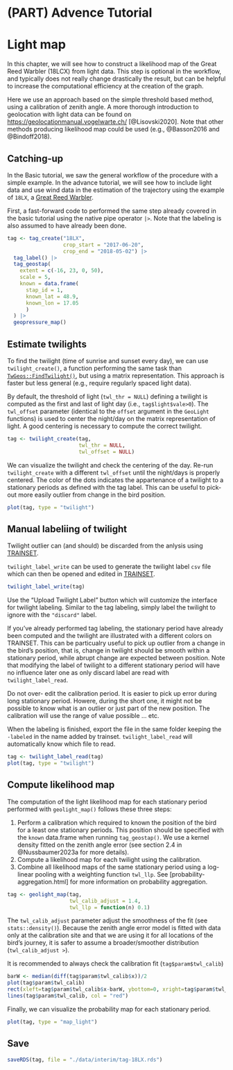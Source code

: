 
# (PART) Advence Tutorial {-} 

# Light map

In this chapter, we will see how to construct a likelihood map of the Great Reed Warbler (18LCX) from light data. This step is optional in the workflow, and typically does not really change drastically the result, but can be helpful to increase the computational efficiency at the creation of the graph. 

Here we use an approach based on the simple threshold based method, using a calibration of zenith angle. A more thorough introduction to geolocation with light data can be found on <https://geolocationmanual.vogelwarte.ch/> [@Lisovski2020]. Note that other methods producing likelihood map could be used (e.g., @Basson2016 and @Bindoff2018).

## Catching-up

In the Basic tutorial, we saw the general workflow of the procedure with a simple example. In the advance tutorial, we will see how to include light data and use wind data in the estimation of the trajectory using the example of `18LX`, a [Great Reed Warbler](https://ebird.org/species/grrwar1).

First, a fast-forward code to performed the same step already covered in the basic tutorial using the native pipe operator `|>`. Note that the labeling is also assumed to have already been done. 

```r
tag <- tag_create("18LX", 
                  crop_start = "2017-06-20", 
                  crop_end = "2018-05-02") |>
  tag_label() |>
  tag_geostap(
    extent = c(-16, 23, 0, 50),
    scale = 5,
    known = data.frame(
      stap_id = 1, 
      known_lat = 48.9,
      known_lon = 17.05
      )
  ) |>
  geopressure_map()
```

## Estimate twilights

To find the twilight (time of sunrise and sunset every day), we can use `twilight_create()`, a function performing the same task than [`TwGeos::FindTwilight()`](https://rdrr.io/github/slisovski/TwGeos/man/findTwilights.html), but using a matrix representation. This approach is faster but less general (e.g., require regularly spaced light data).

By default, the threshold of light (`twl_thr = NULL`) defining a twilight is computed as the first and last of light day (i.e., `tag$light$vale>0`). The `twl_offset` parameter (identical to the `offset` argument in the `GeoLight` functions) is used to center the night/day on the matrix representation of light. A good centering is necessary to compute the correct twilight.

```r
tag <- twilight_create(tag, 
                       twl_thr = NULL,
                       twl_offset = NULL)
```

We can visualize the twilight and check the centering of the day. Re-run `twilight_create` with a different `twl_offset` until the night/days is properly centered. The color of the dots indicates the appartenance of a twilight to a stationary periods as defined with the tag label. This can be useful to pick-out more easily outlier from change in the bird position.  

```r
plot(tag, type = "twilight")
```

## Manual labeliing of twilight

Twilight outlier can (and should) be discarded from the anlysis using [TRAINSET](https://trainset.raphaelnussbaumer.com/). 

`twilight_label_write` can be used to generate the twilight label `csv` file which can then be opened and edited in [TRAINSET](https://trainset.raphaelnussbaumer.com/).

```r
twilight_label_write(tag)
```

Use the "Upload Twilight Label" button which will customize the interface for twilight labeling. Similar to the tag labeling, simply label the twilight to ignore with the `"discard"` label.

If you've already performed tag labeling, the stationary period have already been computed and the twilight are illustrated with a different colors on TRAINSET. This can be particualry useful to pick up outlier from a change in the bird's position, that is, change in twilight should be smooth within a stationary period, while abrupt change are expected between position. 
Note that modifying the label of twilight to a different stationary period will have no influence later one as only discard label are read with `twilight_label_read`.

Do not over- edit the calibration period. It is easier to pick up error during long stationary period. Howere, during the short one, it might not be possible to know what is an outlier or just part of the new position. The calibration will use the range of value possible ... etc.

When the labeling is finished, export the file in the same folder keeping the `-labeled` in the name added by trainset. `twilight_label_read` will automatically know which file to read.

```r
tag <- twilight_label_read(tag)
plot(tag, type = "twilight")
```

## Compute likelihood map

The computation of the light likelihood map for each stationary period performed with `geolight_map()` follows these three steps:

1. Perform a calibration which required to known the position of the bird for a least one stationary periods. This position should be specified with the `known` data.frame when running `tag_geostap()`. We use a kernel density fitted on the zenith angle error (see section 2.4 in @Nussbaumer2023a for more details). 
2. Compute a likelihood map for each twilight using the calibration.
3. Combine all likelihood maps of the same stationary period using a log-linear pooling with a weighting function `twl_llp`. See [probability-aggregation.html] for more information on probability aggregation.


```r
tag <- geolight_map(tag,
                    twl_calib_adjust = 1.4, 
                    twl_llp = function(n) 0.1)
```
The `twl_calib_adjust` parameter adjust the smoothness of the fit (see `stats::density()`). Because the zenith angle error model is fitted with data only at the calibration site and that we are using it for all locations of the bird's journey, it is safer to assume a broader/smoother distribution (`twl_calib_adjust >`). 

It is recommended to always check the calibration fit (`tag$param$twl_calib`)

```r
barW <- median(diff(tag$param$twl_calib$x))/2
plot(tag$param$twl_calib)
rect(xleft=tag$param$twl_calib$x-barW, ybottom=0, xright=tag$param$twl_calib$x+barW, ytop=tag$param$twl_calib$y, col = gray(0.5))
lines(tag$param$twl_calib, col = "red")
```

Finally, we can visualize the probability map for each stationary period.

```r
plot(tag, type = "map_light")
```

## Save

```r
saveRDS(tag, file = "./data/interim/tag-18LX.rds")
```
